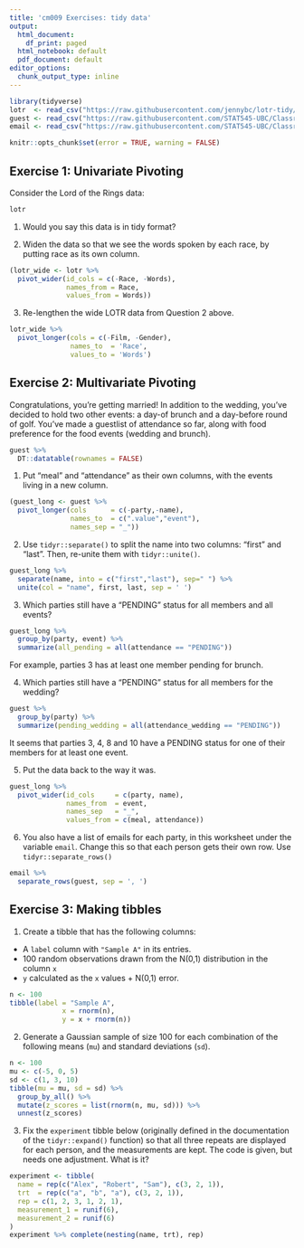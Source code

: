 ```yaml
---
title: 'cm009 Exercises: tidy data'
output:
  html_document:
    df_print: paged
  html_notebook: default
  pdf_document: default
editor_options:
  chunk_output_type: inline
---
```


```r
library(tidyverse)
lotr  <- read_csv("https://raw.githubusercontent.com/jennybc/lotr-tidy/master/data/lotr_tidy.csv")
guest <- read_csv("https://raw.githubusercontent.com/STAT545-UBC/Classroom/master/data/wedding/attend.csv")
email <- read_csv("https://raw.githubusercontent.com/STAT545-UBC/Classroom/master/data/wedding/emails.csv")
```

<!---The following chunk allows errors when knitting--->

```r
knitr::opts_chunk$set(error = TRUE, warning = FALSE)
```

## Exercise 1: Univariate Pivoting

Consider the Lord of the Rings data:

```r
lotr
```

1. Would you say this data is in tidy format?

2. Widen the data so that we see the words spoken by each race, by putting race as its own column.

```r
(lotr_wide <- lotr %>% 
  pivot_wider(id_cols = c(-Race, -Words), 
              names_from = Race, 
              values_from = Words))
```

3. Re-lengthen the wide LOTR data from Question 2 above.

```r
lotr_wide %>% 
  pivot_longer(cols = c(-Film, -Gender), 
               names_to  = 'Race',
               values_to = 'Words')
```

## Exercise 2: Multivariate Pivoting

Congratulations, you're getting married! In addition to the wedding, you've decided to hold two other events: a day-of brunch and a day-before round of golf.  You've made a guestlist of attendance so far, along with food preference for the food events (wedding and brunch).

```r
guest %>% 
  DT::datatable(rownames = FALSE)
```

1. Put "meal" and "attendance" as their own columns, with the events living in a new column.

```r
(guest_long <- guest %>% 
  pivot_longer(cols      = c(-party,-name), 
               names_to  = c(".value","event"),
               names_sep = "_"))
```

2. Use `tidyr::separate()` to split the name into two columns: "first" and "last". Then, re-unite them with `tidyr::unite()`.

```r
guest_long %>% 
  separate(name, into = c("first","last"), sep=" ") %>% 
  unite(col = "name", first, last, sep = ' ')
```

3. Which parties still have a "PENDING" status for all members and all events?

```r
guest_long %>% 
  group_by(party, event) %>% 
  summarize(all_pending = all(attendance == "PENDING"))
```
For example, parties 3 has at least one member pending for brunch.

4. Which parties still have a "PENDING" status for all members for the wedding?

```r
guest %>% 
  group_by(party) %>% 
  summarize(pending_wedding = all(attendance_wedding == "PENDING"))
```
It seems that parties 3, 4, 8 and 10 have a PENDING status for one of their members for at least one event.


5. Put the data back to the way it was.

```r
guest_long %>% 
  pivot_wider(id_cols     = c(party, name), 
              names_from  = event, 
              names_sep   = "_", 
              values_from = c(meal, attendance))
```

6. You also have a list of emails for each party, in this worksheet under the variable `email`. Change this so that each person gets their own row. Use `tidyr::separate_rows()`

```r
email %>% 
  separate_rows(guest, sep = ', ')
```


## Exercise 3: Making tibbles

1. Create a tibble that has the following columns:

- A `label` column with `"Sample A"` in its entries.
- 100 random observations drawn from the N(0,1) distribution in the column `x`
- `y` calculated as the `x` values + N(0,1) error. 

```r
n <- 100
tibble(label = "Sample A",
             x = rnorm(n),
             y = x + rnorm(n))
```


2. Generate a Gaussian sample of size 100 for each combination of the following means (`mu`) and standard deviations (`sd`).

```r
n <- 100
mu <- c(-5, 0, 5)
sd <- c(1, 3, 10)
tibble(mu = mu, sd = sd) %>% 
  group_by_all() %>% 
  mutate(z_scores = list(rnorm(n, mu, sd))) %>% 
  unnest(z_scores)
```

3. Fix the `experiment` tibble below (originally defined in the documentation of the `tidyr::expand()` function) so that all three repeats are displayed for each person, and the measurements are kept. The code is given, but needs one adjustment. What is it?

```r
experiment <- tibble(
  name = rep(c("Alex", "Robert", "Sam"), c(3, 2, 1)),
  trt  = rep(c("a", "b", "a"), c(3, 2, 1)),
  rep = c(1, 2, 3, 1, 2, 1),
  measurement_1 = runif(6),
  measurement_2 = runif(6)
)
experiment %>% complete(nesting(name, trt), rep)
```


